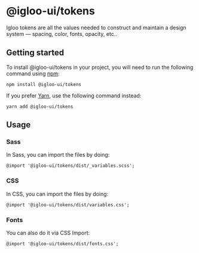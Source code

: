 
<Meta title="Design Tokens/Acceuil" />

# @igloo-ui/tokens

Igloo tokens are all the values needed to construct and maintain a design system — spacing, color, fonts, opacity, etc..

## Getting started

To install @igloo-ui/tokens in your project, you will need to run the following command using [npm](https://www.npmjs.com/):

```
npm install @igloo-ui/tokens
```

If you prefer [Yarn](https://classic.yarnpkg.com/en/), use the following command instead:

```
yarn add @igloo-ui/tokens
```

## Usage

### Sass

In Sass, you can import the files by doing:

```
@import '@igloo-ui/tokens/dist/_variables.scss';
```

### CSS

In CSS, you can import the files by doing:

```
@import '@igloo-ui/tokens/dist/variables.css';
```

### Fonts

You can also do it via CSS Import:

```
@import '@igloo-ui/tokens/dist/fonts.css';
```

